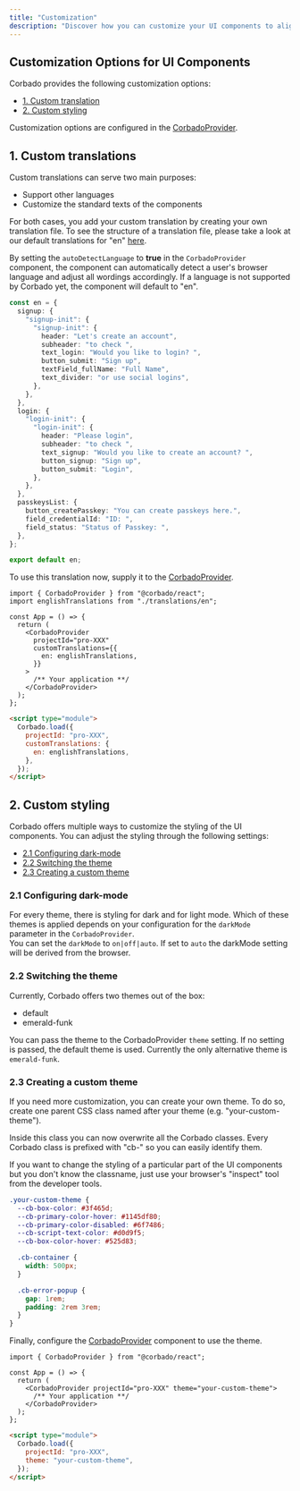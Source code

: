 ```yaml
---
title: "Customization"
description: "Discover how you can customize your UI components to align with your preferences and needs."
---
```


## Customization Options for UI Components

Corbado provides the following customization options:

- [1. Custom translation](/frontend-integration/ui-components/customization#1-custom-translations)
- [2. Custom styling](/frontend-integration/ui-components/customization#2-custom-styling)

Customization options are configured in the [CorbadoProvider](/frontend-integration/ui-components/corbadoprovider).

## 1. Custom translations

Custom translations can serve two main purposes:

- Support other languages
- Customize the standard texts of the components

For both cases, you add your custom translation by creating your own translation file. To see the structure of a translation file, please take a look at our default translations for "en" [here](https://github.com/corbado/javascript/blob/develop/packages/shared-ui/src/i18n/en.json).

By setting the `autoDetectLanguage` to **true** in the `CorbadoProvider` component, the component can automatically detect a user's browser language and adjust all wordings accordingly.
If a language is not supported by Corbado yet, the component will default to "en".

```typescript Custom Translations
const en = {
  signup: {
    "signup-init": {
      "signup-init": {
        header: "Let's create an account",
        subheader: "to check ",
        text_login: "Would you like to login? ",
        button_submit: "Sign up",
        textField_fullName: "Full Name",
        text_divider: "or use social logins",
      },
    },
  },
  login: {
    "login-init": {
      "login-init": {
        header: "Please login",
        subheader: "to check ",
        text_signup: "Would you like to create an account? ",
        button_signup: "Sign up",
        button_submit: "Login",
      },
    },
  },
  passkeysList: {
    button_createPasskey: "You can create passkeys here.",
    field_credentialId: "ID: ",
    field_status: "Status of Passkey: ",
  },
};

export default en;
```

To use this translation now, supply it to the [CorbadoProvider](/frontend-integration/ui-components/corbadoprovider).

<CodeGroup>

```tsx React
import { CorbadoProvider } from "@corbado/react";
import englishTranslations from "./translations/en";

const App = () => {
  return (
    <CorbadoProvider
      projectId="pro-XXX"
      customTranslations={{
        en: englishTranslations,
      }}
    >
      /** Your application **/
    </CorbadoProvider>
  );
};
```

```html VanillaJS
<script type="module">
  Corbado.load({
    projectId: "pro-XXX",
    customTranslations: {
      en: englishTranslations,
    },
  });
</script>
```

</CodeGroup>

## 2. Custom styling

Corbado offers multiple ways to customize the styling of the UI components. You can adjust the styling through the following settings:

- [2.1 Configuring dark-mode](/frontend-integration/ui-components/customization#2-1-configuring-darkmode)
- [2.2 Switching the theme](/frontend-integration/ui-components/customization#2-2-switching-the-theme)
- [2.3 Creating a custom theme](/frontend-integration/ui-components/customization#2-3-creating-a-custom-theme)

### 2.1 Configuring dark-mode

For every theme, there is styling for dark and for light mode. Which of these themes is applied depends on your configuration for the `darkMode` parameter in the `CorbadoProvider`.<br/> You can set the `darkMode` to `on|off|auto`. If set to `auto` the darkMode setting will be derived from the browser.

### 2.2 Switching the theme

Currently, Corbado offers two themes out of the box:

- default
- emerald-funk

You can pass the theme to the CorbadoProvider `theme` setting. If no setting is passed, the default theme is used.
Currently the only alternative theme is `emerald-funk`.

### 2.3 Creating a custom theme

If you need more customization, you can create your own theme. To do so, create one parent CSS class named after your theme (e.g. "your-custom-theme").

Inside this class you can now overwrite all the Corbado classes. Every Corbado class is prefixed with "cb-" so you can easily identify them.

<Tip>
  If you want to change the styling of a particular part of the UI components
  but you don't know the classname, just use your browser's "inspect" tool from
  the developer tools.
</Tip>

```css Custome Theme
.your-custom-theme {
  --cb-box-color: #3f465d;
  --cb-primary-color-hover: #1145df80;
  --cb-primary-color-disabled: #6f7486;
  --cb-script-text-color: #d0d9f5;
  --cb-box-color-hover: #525d83;

  .cb-container {
    width: 500px;
  }

  .cb-error-popup {
    gap: 1rem;
    padding: 2rem 3rem;
  }
}
```

Finally, configure the [CorbadoProvider](/frontend-integration/ui-components/corbadoprovider) component to use the theme.

<CodeGroup>

```tsx React
import { CorbadoProvider } from "@corbado/react";

const App = () => {
  return (
    <CorbadoProvider projectId="pro-XXX" theme="your-custom-theme">
      /** Your application **/
    </CorbadoProvider>
  );
};
```

```html VanillaJS
<script type="module">
  Corbado.load({
    projectId: "pro-XXX",
    theme: "your-custom-theme",
  });
</script>
```

</CodeGroup>
